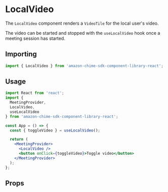 
<Meta title="SDK Components/LocalVideo" />

# LocalVideo

The `LocalVideo` component renders a `VideoTile` for the local user's video.

The video can be started and stopped with the `useLocalVideo` hook once a meeting session has started.

## Importing

```javascript
import { LocalVideo } from 'amazon-chime-sdk-component-library-react';
```

## Usage

```jsx
import React from 'react';
import {
  MeetingProvider,
  LocalVideo,
  useLocalVideo
} from 'amazon-chime-sdk-component-library-react';

const App = () => {
  const { toggleVideo } = useLocalVideo();

  return (
    <MeetingProvider>
      <LocalVideo />
      <button onClick={toggleVideo}>Toggle video</button>
    </MeetingProvider>
  );
};
```

## Props

<ArgTypes of={LocalVideo} />
